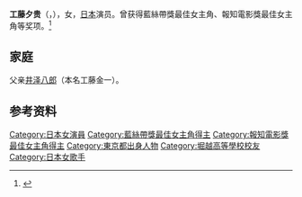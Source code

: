 '''工藤夕贵'''（{{jpn|j=工藤 夕貴|hg=くどう ゆうき|rm=Kudō Yūki}}，{{bd|1971年|1月17日|}}），女，[[日本|日本]]演员。曾获得藍絲帶獎最佳女主角、報知電影獎最佳女主角等奖项。<ref>{{Cite web|url=http://homepage3.nifty.com/yokohama-eigasai/06-1984/06_1984_shou.html|script-title=ja:第６回ヨコハマ映画祭 １９８４年日本映画個人賞|access-date=2010-01-21|language=ja|publisher=[[横滨电影节|横滨电影节]]|archive-date=2012-03-09|archive-url=https://web.archive.org/web/20120309141522/http://homepage3.nifty.com/yokohama-eigasai/06-1984/06_1984_shou.html|dead-url=yes}}</ref>

== 家庭 ==
父亲[[井泽八郎|井泽八郎]]（本名工藤金一）。

== 参考资料 ==
{{reflist}}

{{藍絲帶獎最佳女主角}}
{{報知電影獎最佳女主角}}
{{日本電影影評人大獎最佳女主角獎}}

{{Authority control}}
{{DEFAULTSORT:Kudō Yūki}}

[[Category:日本女演員|Category:日本女演員]]
[[Category:藍絲帶獎最佳女主角得主|Category:藍絲帶獎最佳女主角得主]]
[[Category:報知電影獎最佳女主角得主|Category:報知電影獎最佳女主角得主]]
[[Category:東京都出身人物|Category:東京都出身人物]]
[[Category:堀越高等學校校友|Category:堀越高等學校校友]]
[[Category:日本女歌手|Category:日本女歌手]]